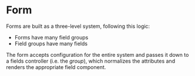
# Form

Forms are built as a three-level system, following this logic:

- Forms have many field groups
- Field groups have many fields

The form accepts configuration for the entire system and passes it down to a fields controller (i.e. the _group_), which normalizes the attributes and renders the appropriate field component.

<Form {...fixture} />
